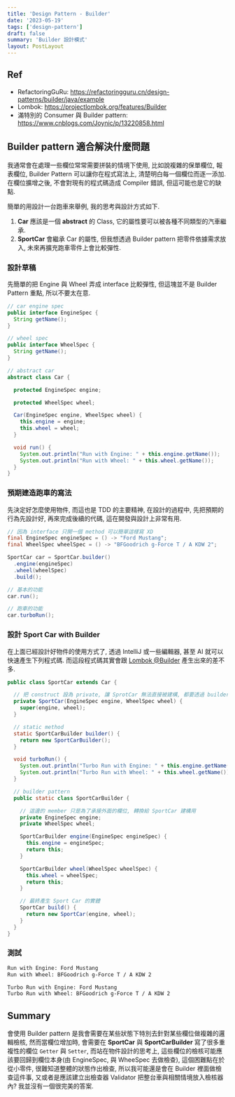 ```yaml
---
title: 'Design Pattern - Builder'
date: '2023-05-19'
tags: ['design-pattern']
draft: false
summary: 'Builder 設計模式'
layout: PostLayout
---
```


<TOCInline toc={props.toc} asDisclosure />

## Ref

- RefactoringGuRu: https://refactoringguru.cn/design-patterns/builder/java/example
- Lombok: https://projectlombok.org/features/Builder
- 滿特別的 Consumer 與 Builder pattern: https://www.cnblogs.com/Joynic/p/13220858.html

## Builder pattern 適合解決什麼問題

我通常會在處理一些欄位常常需要拼裝的情境下使用, 比如說複雜的保單欄位, 報表欄位, Builder Pattern 可以讓你在程式寫法上, 清楚明白每一個欄位而逐一添加. 在欄位擴增之後, 不會對現有的程式碼造成 Compiler
錯誤, 但這可能也是它的缺點.

簡單的用設計一台跑車來舉例, 我的思考與設計方式如下.

1. **Car** 應該是一個 **abstract** 的 Class, 它的屬性要可以被各種不同類型的汽車繼承.
2. **SportCar** 會繼承 Car 的屬性, 但我想透過 Builder pattern 把零件依據需求放入, 未來再擴充跑車零件上會比較彈性.

### 設計草稿

先簡單的把 Engine 與 Wheel 弄成 interface 比較彈性, 但這塊並不是 Builder Pattern 重點, 所以不要太在意.

```java
// car engine spec
public interface EngineSpec {
  String getName();
}

// wheel spec
public interface WheelSpec {
  String getName();
}

// abstract car
abstract class Car {

  protected EngineSpec engine;

  protected WheelSpec wheel;

  Car(EngineSpec engine, WheelSpec wheel) {
    this.engine = engine;
    this.wheel = wheel;
  }

  void run() {
    System.out.println("Run with Engine: " + this.engine.getName());
    System.out.println("Run with Wheel: " + this.wheel.getName());
  }
}
```

### 預期建造跑車的寫法

先決定好怎麼使用物件, 而這也是 TDD 的主要精神, 在設計的過程中, 先把預期的行為先設計好, 再來完成後續的代碼, 這在開發與設計上非常有用.

```java
// 因為 interface 只開一個 method 可以簡單這樣寫 XD
final EngineSpec engineSpec = () -> "Ford Mustang";
final WheelSpec wheelSpec = () -> "BFGoodrich g-Force T / A KDW 2";

SportCar car = SportCar.builder()
  .engine(engineSpec)
  .wheel(wheelSpec)
  .build();

// 基本的功能
car.run();

// 跑車的功能
car.turboRun();
```

### 設計 Sport Car with Builder

在上面已經設計好物件的使用方式了, 透過 IntelliJ 或一些編輯器, 甚至 AI 就可以快速產生下列程式碼.
而這段程式碼其實會跟 [Lombok @Builder](https://projectlombok.org/features/Builder) 產生出來的差不多.

```java
public class SportCar extends Car {

  // 把 construct 設為 private, 讓 SprotCar 無法直接被建構, 都要透過 builder() 來建構
  private SportCar(EngineSpec engine, WheelSpec wheel) {
    super(engine, wheel);
  }

  // static method
  static SportCarBuilder builder() {
    return new SportCarBuilder();
  }

  void turboRun() {
    System.out.println("Turbo Run with Engine: " + this.engine.getName());
    System.out.println("Turbo Run with Wheel: " + this.wheel.getName());
  }

  // builder pattern
  public static class SportCarBuilder {

    // 這邊的 member 只是為了承接外面的欄位, 轉換給 SportCar 建構用
    private EngineSpec engine;
    private WheelSpec wheel;

    SportCarBuilder engine(EngineSpec engineSpec) {
      this.engine = engineSpec;
      return this;
    }

    SportCarBuilder wheel(WheelSpec wheelSpec) {
      this.wheel = wheelSpec;
      return this;
    }

    // 最終產生 Sport Car 的實體
    SportCar build() {
      return new SportCar(engine, wheel);
    }
  }
}
```

### 測試

```bash
Run with Engine: Ford Mustang
Run with Wheel: BFGoodrich g-Force T / A KDW 2

Turbo Run with Engine: Ford Mustang
Turbo Run with Wheel: BFGoodrich g-Force T / A KDW 2
```

## Summary

會使用 Builder pattern 是我會需要在某些狀態下特別去針對某些欄位做複雜的邏輯檢核, 然而當欄位增加時, 會需要在 **SportCar** 與 **SportCarBuilder** 寫了很多重複性的欄位
`Getter` 與 `Setter`, 而站在物件設計的思考上, 這些欄位的檢核可能應該要回歸到欄位本身(由 EngineSpec, 與 WheeSpec 去做檢查), 這個困難點在於從小零件, 很難知道整體的狀態作出檢查,
所以我可能還是會在 Builder 裡面做檢查這件事, 又或者是應該建立出檢查器 Validator 把整台車與相關情境放入檢核器內? 我並沒有一個很完美的答案.
